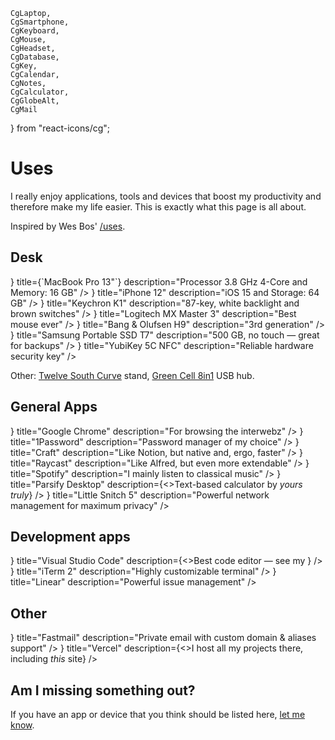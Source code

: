	CgLaptop,
	CgSmartphone,
	CgKeyboard,
	CgMouse,
	CgHeadset,
	CgDatabase,
	CgKey,
	CgCalendar,
	CgNotes,
	CgCalculator,
	CgGlobeAlt,
	CgMail
} from "react-icons/cg";



# Uses

I really enjoy applications, tools and devices that boost my productivity and therefore make my life easier. This is exactly what this page is all about.

Inspired by Wes Bos' [/uses](https://uses.tech).

## Desk

<ResponsiveGrid>
	<Item
		icon={<CgLaptop size={20}/>}
		title={`MacBook Pro 13"`}
		description="Processor 3.8 GHz 4-Core and Memory: 16 GB"
	/>
	<Item
		icon={<CgSmartphone size={20}/>}
		title="iPhone 12"
		description="iOS 15 and Storage: 64 GB"
	/>
	<Item
		icon={<CgKeyboard size={20}/>}
		title="Keychron K1"
		description="87-key, white backlight and brown switches"
	/>
	<Item
		icon={<CgMouse size={20}/>}
		title="Logitech MX Master 3"
		description="Best mouse ever"
	/>
	<Item
		icon={<CgHeadset size={20}/>}
		title="Bang &amp; Olufsen H9"
		description="3rd generation"
	/>
	<Item
		icon={<CgDatabase size={20}/>}
		title="Samsung Portable SSD T7"
		description="500 GB, no touch &mdash; great for backups"
	/>
	<Item
		icon={<CgKey size={20}/>}
		title="YubiKey 5C NFC"
		description="Reliable hardware security key"
	/>
</ResponsiveGrid>

Other: [Twelve South Curve](https://www.twelvesouth.com/products/curve-for-macbook) stand, [Green Cell 8in1](https://greencell.global/en/hub-usb-c/3034-green-cell-hub-gc-connect60-8in1-thunderbolt-3-usb-c-hdmi-3x-usb-30-sd-microsd-for-macbook-pro-1315-2016-2020.html) USB hub.

## General Apps

<ResponsiveGrid>
	<Item
		icon={<IoLogoChrome size={20}/>}
		title="Google Chrome"
		description="For browsing the interwebz"
	/>
	<Item
		icon={<Si1Password size={20}/>}
		title="1Password"
		description="Password manager of my choice"
	/>
	<Item
		icon={<CgNotes size={20}/>}
		title="Craft"
		description="Like Notion, but native and, ergo, faster"
	/>
	<Item
		icon={<FiCommand size={20}/>}
		title="Raycast"
		description="Like Alfred, but even more extendable"
	/>
	<Item
		icon={<SiSpotify size={20}/>}
		title="Spotify"
		description="I mainly listen to classical music"
	/>
	<Item
		icon={<CgCalculator size={20}/>}
		title="Parsify Desktop"
		description={<>Text-based calculator by <i>yours truly</i></>}
	/>
	<Item
		icon={<CgGlobeAlt size={20}/>}
		title="Little Snitch 5"
		description="Powerful network management for maximum privacy"
	/>
</ResponsiveGrid>

## Development apps

<ResponsiveGrid>
	<Item
		icon={<SiVisualstudiocode size={20}/>}
		title="Visual Studio Code"
		description={<>Best code editor &mdash; see my <Link href="" isExternal text="configuration"/></>}
	/>
	<Item
		icon={<FiTerminal size={20}/>}
		title="iTerm 2"
		description="Highly customizable terminal"
	/>
	<Item
		icon={<CgLinear size={20}/>}
		title="Linear"
		description="Powerful issue management"
	/>
</ResponsiveGrid>

## Other

<ResponsiveGrid>
	<Item
		icon={<CgMail size={20}/>}
		title="Fastmail"
		description="Private email with custom domain & aliases support"
	/>
	<Item
		icon={<SiZeit size={20}/>}
		title="Vercel"
		description={<>I host all my projects there, including <i>this</i> site</>}
	/>
</ResponsiveGrid>

## Am I missing something out?

If you have an app or device that you think should be listed here, [let me know](mailto:antoni@kepinski.ch?subject=[Website]%20Software/Device%20Proposal).

<div className="h-32"/>
